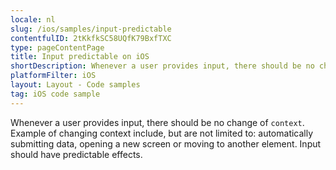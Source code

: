 ```yaml
---
locale: nl
slug: /ios/samples/input-predictable
contentfulID: 2tKkfkSC58UQfK79BxfTXC
type: pageContentPage
title: Input predictable on iOS
shortDescription: Whenever a user provides input, there should be no change of context.
platformFilter: iOS
layout: Layout - Code samples
tag: iOS code sample
---
```


Whenever a user provides input, there should be no change of `context`. Example of changing context include, but are not limited to: automatically submitting data, opening a new screen or moving to another element. Input should have predictable effects.

<CodeSample id="input-predictable" locale="nl" platform="ios"/>